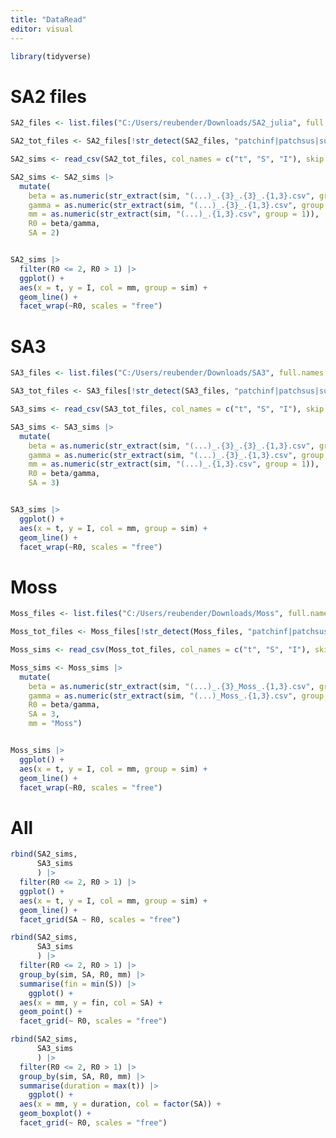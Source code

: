 ```yaml
---
title: "DataRead"
editor: visual
---
```


```r
library(tidyverse)
```

# SA2 files
```r

SA2_files <- list.files("C:/Users/reubender/Downloads/SA2_julia", full.names = TRUE)

SA2_tot_files <- SA2_files[!str_detect(SA2_files, "patchinf|patchsus|summary")]

SA2_sims <- read_csv(SA2_tot_files, col_names = c("t", "S", "I"), skip = 2, id = "sim")

SA2_sims <- SA2_sims |>
  mutate(
    beta = as.numeric(str_extract(sim, "(...)_.{3}_.{3}_.{1,3}.csv", group = 1)),
    gamma = as.numeric(str_extract(sim, "(...)_.{3}_.{1,3}.csv", group = 1)),
    mm = as.numeric(str_extract(sim, "(...)_.{1,3}.csv", group = 1)),
    R0 = beta/gamma,
    SA = 2)


SA2_sims |> 
  filter(R0 <= 2, R0 > 1) |>
  ggplot() +
  aes(x = t, y = I, col = mm, group = sim) +
  geom_line() +
  facet_wrap(~R0, scales = "free")
```

# SA3


```r

SA3_files <- list.files("C:/Users/reubender/Downloads/SA3", full.names = TRUE)

SA3_tot_files <- SA3_files[!str_detect(SA3_files, "patchinf|patchsus|summary")]

SA3_sims <- read_csv(SA3_tot_files, col_names = c("t", "S", "I"), skip = 2, id = "sim")

SA3_sims <- SA3_sims |>
  mutate(
    beta = as.numeric(str_extract(sim, "(...)_.{3}_.{3}_.{1,3}.csv", group = 1)),
    gamma = as.numeric(str_extract(sim, "(...)_.{3}_.{1,3}.csv", group = 1)),
    mm = as.numeric(str_extract(sim, "(...)_.{1,3}.csv", group = 1)),
    R0 = beta/gamma,
    SA = 3)


SA3_sims |>
  ggplot() +
  aes(x = t, y = I, col = mm, group = sim) +
  geom_line() +
  facet_wrap(~R0, scales = "free")
```

# Moss
```r

Moss_files <- list.files("C:/Users/reubender/Downloads/Moss", full.names = TRUE)

Moss_tot_files <- Moss_files[!str_detect(Moss_files, "patchinf|patchsus|summary")]

Moss_sims <- read_csv(Moss_tot_files, col_names = c("t", "S", "I"), skip = 2, id = "sim")

Moss_sims <- Moss_sims |>
  mutate(
    beta = as.numeric(str_extract(sim, "(...)_.{3}_Moss_.{1,3}.csv", group = 1)),
    gamma = as.numeric(str_extract(sim, "(...)_Moss_.{1,3}.csv", group = 1)),
    R0 = beta/gamma,
    SA = 3, 
    mm = "Moss")


Moss_sims |>
  ggplot() +
  aes(x = t, y = I, col = mm, group = sim) +
  geom_line() +
  facet_wrap(~R0, scales = "free")
```

# All
```r
rbind(SA2_sims,
      SA3_sims
      ) |> 
  filter(R0 <= 2, R0 > 1) |>
  ggplot() +
  aes(x = t, y = I, col = mm, group = sim) +
  geom_line() +
  facet_grid(SA ~ R0, scales = "free")
```


```r
rbind(SA2_sims,
      SA3_sims
      ) |> 
  filter(R0 <= 2, R0 > 1) |> 
  group_by(sim, SA, R0, mm) |> 
  summarise(fin = min(S)) |> 
    ggplot() +
  aes(x = mm, y = fin, col = SA) +
  geom_point() +
  facet_grid(~ R0, scales = "free")
```

```r
rbind(SA2_sims,
      SA3_sims
      ) |> 
  filter(R0 <= 2, R0 > 1) |> 
  group_by(sim, SA, R0, mm) |> 
  summarise(duration = max(t)) |> 
    ggplot() +
  aes(x = mm, y = duration, col = factor(SA)) +
  geom_boxplot() +
  facet_grid(~ R0, scales = "free")
```


